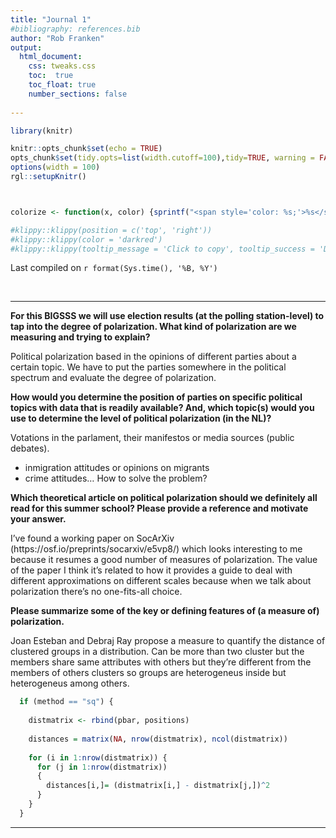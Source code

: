 ```yaml
---
title: "Journal 1"
#bibliography: references.bib
author: "Rob Franken"
output: 
  html_document:
    css: tweaks.css
    toc:  true
    toc_float: true
    number_sections: false
 
---
```




```r
library(knitr)

knitr::opts_chunk$set(echo = TRUE)
opts_chunk$set(tidy.opts=list(width.cutoff=100),tidy=TRUE, warning = FALSE, message = FALSE,comment = "#>", cache=TRUE, class.source=c("test"), class.output=c("test2"))
options(width = 100)
rgl::setupKnitr()



colorize <- function(x, color) {sprintf("<span style='color: %s;'>%s</span>", color, x) }

```

```r
#klippy::klippy(position = c('top', 'right'))
#klippy::klippy(color = 'darkred')
#klippy::klippy(tooltip_message = 'Click to copy', tooltip_success = 'Done')
```

Last compiled on `r format(Sys.time(), '%B, %Y')`

<br>

----

**For this BIGSSS we will use election results (at the polling station-level) to tap into the degree of polarization. What kind of polarization are we measuring and trying to explain?**

Political polarization based in the opinions of different parties about a certain topic. We have to put the parties somewhere in the political spectrum and evaluate the degree of polarization.

**How would you determine the position of parties on specific political topics with data that is readily available? And, which topic(s) would you use to determine the level of political polarization (in the NL)?**

Votations in the parlament, their manifestos or media sources (public debates). 

- inmigration attitudes or opinions on migrants
- crime attitudes... How to solve the problem?

**Which theoretical article on political polarization should we definitely all read for this summer school? Please provide a reference and motivate your answer.**

I've found a working paper on SocArXiv  (https://osf.io/preprints/socarxiv/e5vp8/) which looks interesting to me because it resumes a good number of measures of polarization. The value of the paper I think it's related to  how it provides a guide to deal with different approximations on different scales because when we talk about polarization there's no one-fits-all choice.

**Please summarize some of the key or defining features of (a measure of) polarization.**

Joan Esteban and Debraj Ray propose a measure to quantify the distance of clustered groups in a distribution. Can be more than two cluster but the members share same attributes with others but they're different from the members of others clusters so groups are heterogeneus inside but heterogeneus among others.


```r
  if (method == "sq") {
    
    distmatrix <- rbind(pbar, positions)
    
    distances = matrix(NA, nrow(distmatrix), ncol(distmatrix))
    
    for (i in 1:nrow(distmatrix)) {
      for (j in 1:nrow(distmatrix))
      {
        distances[i,]= (distmatrix[i,] - distmatrix[j,])^2
      }
    }
  }
```

----






